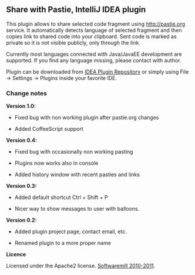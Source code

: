 == Share with Pastie, IntelliJ IDEA plugin ==

This plugin allows to share selected code fragment using http://pastie.org service.
It automatically detects language of selected fragment and then copies link to shared code into your clipboard.
Sent code is marked as private so it is not visible publicly, only through the link.

Currently most languages connected with Java/JavaEE development are supported. If you find any language missing,
please contact with author.

Plugin can be downloaded from [http://plugins.intellij.net/plugin/?idea&id=6267 IDEA Plugin Repository]
or simply using File -> Settings -> Plugins inside your favorite IDE.


=== Change notes ===

'''Version 1.0:'''

* Fixed bug with non working plugin after pastie.org changes

* Added CoffeeScript support


'''Version 0.4:'''

* Fixed bug with occasionally non working pasting

* Plugins now works also in console

* Added history window with recent pasties and links



'''Version 0.3:'''

* Added default shortcut Ctrl + Shift + P

* Nicer way to show messages to user with balloons.



'''Version 0.2:'''

* Added plugin project page, contact email, etc.

* Renamed plugin to a more proper name



''' Licence '''

Licensed under the Apache2 license. [http://softwaremill.com Softwaremill 2010-2011].

